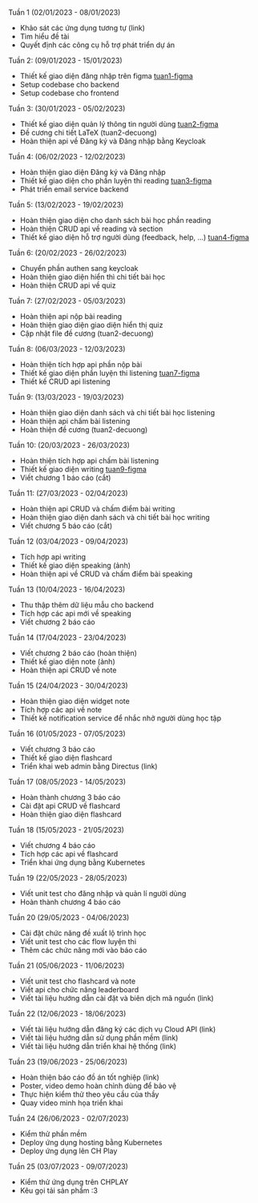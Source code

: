 Tuần 1 (02/01/2023 - 08/01/2023)

- Khảo sát các ứng dụng tương tự (link)
- Tìm hiểu đề tài
- Quyết định các công cụ hỗ trợ phát triển dự án

Tuần 2: (09/01/2023 - 15/01/2023)

- Thiết kế giao diện đăng nhập trên figma [tuan1-figma](https://github.com/the-company-tcus/docs/assets/64480713/3c8fc7de-1bef-4b66-b3d8-cfa2a819d096)
- Setup codebase cho backend
- Setup codebase cho frontend

Tuần 3: (30/01/2023 - 05/02/2023)

- Thiết kế giao diện quản lý thông tin người dùng [tuan2-figma](https://github.com/the-company-tcus/docs/assets/64480713/87a1e72b-6990-49e4-a1b9-094c770def35)
- Đề cương chi tiết LaTeX (tuan2-decuong)
- Hoàn thiện api về Đăng ký và Đăng nhập bằng Keycloak

Tuần 4: (06/02/2023 - 12/02/2023)

- Hoàn thiện giao diện Đăng ký và Đăng nhập
- Thiết kế giao diện cho phần luyện thi reading [tuan3-figma](https://github.com/the-company-tcus/docs/assets/64480713/96e071e9-b497-416f-9613-1e097d9caf2d)
- Phát triển email service backend

Tuần 5: (13/02/2023 - 19/02/2023)

- Hoàn thiện giao diện cho danh sách bài học phần reading
- Hoàn thiện CRUD api về reading và section
- Thiết kế giao diện hỗ trợ người dùng (feedback, help, …) [tuan4-figma](https://github.com/the-company-tcus/docs/assets/64480713/f755527c-cf63-474a-96ae-d3c9435d86f7)

Tuần 6: (20/02/2023 - 26/02/2023)

- Chuyển phần authen sang keycloak
- Hoàn thiện giao diện hiển thì chi tiết bài học
- Hoàn thiện CRUD api về quiz

Tuần 7: (27/02/2023 - 05/03/2023)

- Hoàn thiện api nộp bài reading
- Hoàn thiện giao diện giao diện hiển thị quiz
- Cập nhật file đề cương (tuan2-decuong)

Tuần 8: (06/03/2023 - 12/03/2023)

- Hoàn thiện tích hợp api phần nộp bài
- Thiết kế giao diện phần luyện thi listening [tuan7-figma](https://github.com/the-company-tcus/docs/assets/64480713/be47dc3f-5739-48f4-9fb7-22ac137eb588)
- Thiết kế CRUD api listening

Tuần 9: (13/03/2023 - 19/03/2023)

- Hoàn thiện giao diện danh sách và chi tiết bài học listening
- Hoàn thiện api chấm bài listening
- Hoàn thiện đề cương (tuan2-decuong)

Tuần 10: (20/03/2023 - 26/03/2023)

- Hoàn thiện tích hợp api chấm bài listening
- Thiết kế giao diện writing [tuan9-figma](https://github.com/the-company-tcus/docs/assets/64480713/d93056d2-1849-4cb0-874a-86e2a8fc5458)
- Viết chương 1 báo cáo (cắt)

Tuần 11: (27/03/2023 - 02/04/2023)

- Hoàn thiện api CRUD và chấm điểm bài writing
- Hoàn thiện giao diện danh sách và chi tiết bài học writing
- Viết chương 5 báo cáo (cắt)

Tuần 12 (03/04/2023 - 09/04/2023)

- Tích hợp api writing
- Thiết kế giao diện speaking (ảnh)
- Hoàn thiện api về CRUD và chấm điểm bài speaking

Tuần 13 (10/04/2023 - 16/04/2023)

- Thu thập thêm dữ liệu mẫu cho backend
- Tích hợp các api mới về speaking
- Viết chương 2 báo cáo

Tuần 14 (17/04/2023 - 23/04/2023)

- Viết chương 2 báo cáo (hoàn thiện)
- Thiết kế giao diện note (ảnh)
- Hoàn thiện api CRUD về note

Tuần 15 (24/04/2023 - 30/04/2023)

- Hoàn thiện giao diện widget note
- Tích hợp các api về note
- Thiết kế notification service để nhắc nhở người dùng học tập

Tuần 16 (01/05/2023 - 07/05/2023)

- Viết chương 3 báo cáo
- Thiết kế giao diện flashcard
- Triển khai web admin bằng Directus (link)

Tuần 17 (08/05/2023 - 14/05/2023)

- Hoàn thành chương 3 báo cáo
- Cài đặt api CRUD về flashcard
- Hoàn thiện giao diện flashcard

Tuần 18 (15/05/2023 - 21/05/2023)

- Viết chương 4 báo cáo
- Tích hợp các api về flashcard
- Triển khai ứng dụng bằng Kubernetes

Tuần 19 (22/05/2023 - 28/05/2023)

- Viết unit test cho đăng nhập và quản lí người dùng
- Hoàn thành chương 4 báo cáo

Tuần 20 (29/05/2023 - 04/06/2023)

- Cài đặt chức năng đề xuất lộ trình học
- Viết unit test cho các flow luyện thi
- Thêm các chức năng mới vào báo cáo

Tuần 21 (05/06/2023 - 11/06/2023)

- Viết unit test cho flashcard và note
- Viết api cho chức năng leaderboard
- Viết tài liệu hướng dẫn cài đặt và biên dịch mã nguồn (link)

Tuần 22 (12/06/2023 - 18/06/2023)

- Viết tài liệu hướng dẫn đăng ký các dịch vụ Cloud API (link)
- Viết tài liệu hướng dẫn sử dụng phần mềm (link)
- Viết tài liệu hướng dẫn triển khai hệ thống (link)

Tuần 23 (19/06/2023 - 25/06/2023)

- Hoàn thiện báo cáo đồ án tốt nghiệp (link)
- Poster, video demo hoàn chỉnh dùng để bảo vệ
- Thực hiện kiểm thử theo yêu cầu của thầy
- Quay video minh họa triển khai

Tuần 24 (26/06/2023 - 02/07/2023)

- Kiểm thử phần mềm
- Deploy ứng dụng hosting bằng Kubernetes
- Deploy ứng dụng lên CH Play

Tuần 25 (03/07/2023 - 09/07/2023)

- Kiểm thử ứng dụng trên CHPLAY
- Kêu gọi tải sản phẩm :3
